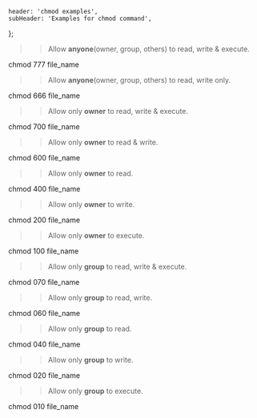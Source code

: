 
    header: 'chmod examples',
    subHeader: 'Examples for chmod command',
};

<MainLayout>
    <SubjectHeader {...header} />
    <Divider />

>> Allow **anyone**(owner, group, others) to read, write & execute.
<CodeElement>
  chmod 777 file_name
</CodeElement>

>> Allow **anyone**(owner, group, others) to read, write only.
<CodeElement>
  chmod 666 file_name
</CodeElement>

>> Allow only **owner** to read, write & execute.
<CodeElement>
  chmod 700 file_name
</CodeElement>

>> Allow only **owner** to read & write.
<CodeElement>
  chmod 600 file_name
</CodeElement>

>> Allow only **owner** to read.
<CodeElement>
  chmod 400 file_name
</CodeElement>

>> Allow only **owner** to write.
<CodeElement>
  chmod 200 file_name
</CodeElement>

>> Allow only **owner** to execute.
<CodeElement>
  chmod 100 file_name
</CodeElement>

>> Allow only **group** to read, write & execute.
<CodeElement>
  chmod 070 file_name
</CodeElement>

>> Allow only **group** to read, write.
<CodeElement>
  chmod 060 file_name
</CodeElement>

>> Allow only **group** to read.
<CodeElement>
  chmod 040 file_name
</CodeElement>

>> Allow only **group** to write.
<CodeElement>
  chmod 020 file_name
</CodeElement>

>> Allow only **group** to execute.
<CodeElement>
  chmod 010 file_name
</CodeElement>



</MainLayout>